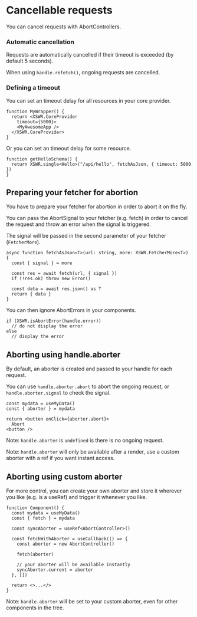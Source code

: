 # Cancellable requests

You can cancel requests with AbortControllers.

### Automatic cancellation

Requests are automatically cancelled if their timeout is exceeded (by default 5 seconds).

When using `handle.refetch()`, ongoing requests are cancelled.

### Defining a timeout 

You can set an timeout delay for all resources in your core provider.

```tsx
function MyWrapper() {
  return <XSWR.CoreProvider
    timeout={5000}>
    <MyAwesomeApp />
  </XSWR.CoreProvider>
}
```

Or you can set an timeout delay for some resource.

```tsx
function getHelloSchema() {
  return XSWR.single<Hello>("/api/hello", fetchAsJson, { timeout: 5000 })
}
```

## Preparing your fetcher for abortion

You have to prepare your fetcher for abortion in order to abort it on the fly.

You can pass the AbortSignal to your fetcher (e.g. fetch) in order to cancel the request and throw an error when the signal is triggered.

The signal will be passed in the second parameter of your fetcher (`FetcherMore`).

```tsx
async function fetchAsJson<T>(url: string, more: XSWR.FetcherMore<T>) {
  const { signal } = more

  const res = await fetch(url, { signal })
  if (!res.ok) throw new Error()

  const data = await res.json() as T
  return { data }
}
```

You can then ignore AbortErrors in your components.

```tsx
if (XSWR.isAbortError(handle.error))
  // do not display the error
else
  // display the error
```

## Aborting using handle.aborter

By default, an aborter is created and passed to your handle for each request.

You can use `handle.aborter.abort` to abort the ongoing request, or `handle.aborter.signal` to check the signal.

```tsx
const mydata = useMyData()
const { aborter } = mydata

return <button onClick={aborter.abort}>
  Abort
<button />
```

Note: `handle.aborter` is `undefined` is there is no ongoing request.

Note: `handle.aborter` will only be available after a render, use a custom aborter with a ref if you want instant access.

## Aborting using custom aborter

For more control, you can create your own aborter and store it wherever you like (e.g. is a useRef) and trigger it whenever you like.

```tsx
function Component() {
  const mydata = useMyData()
  const { fetch } = mydata

  const syncAborter = useRef<AbortController>()

  const fetchWithAborter = useCallback(() => {
    const aborter = new AbortController()

    fetch(aborter)

    // your aborter will be available instantly
    syncAborter.current = aborter
  }, [])

  return <>...</>
}
```

Note: `handle.aborter` will be set to your custom aborter, even for other components in the tree.